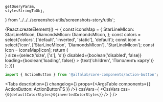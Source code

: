 

    getQueryParam,
    stylesStringToObj,
} from '../../../screenshot-utils/screenshots-story/utils';

<Meta title='Components/ActionButton' component={ActionButton} id='ActionButton' />

<!-- Canvas -->

<Story name='ActionButton'>
    {React.createElement(() => {
        const iconsMap = {
            StarLineMIcon: StarLineMIcon,
            DiamondsMIcon: DiamondsMIcon,
        };
        const colors = select('colors', ['default', 'inverted', 'static'], 'default');
        const icon = select('icon', ['StarLineMIcon', 'DiamondsMIcon'], 'StarLineMIcon');
        const Icon = iconsMap[icon];
        return (
            <div
                style={{
                    backgroundColor:
                        colors === 'inverted'
                            ? 'var(--color-light-bg-primary-inverted)'
                            : 'transparent',
                    padding: '8px',
                    position: 'absolute',
                    top: 0,
                    left: 0,
                    right: 0,
                    bottom: 0,
                    ...stylesStringToObj(getQueryParam('wrapperStyles')),
                }}
            >
                <ModeChecker />
                <ActionButton
                    colors={colors}
                    view={select('view', ['primary', 'secondary'], 'primary')}
                    href={text('href', '')}
                    icon={<Icon />}
                    size={select('size', ['s'], 's')}
                    disabled={boolean('disabled', false)}
                    loading={boolean('loading', false)}
                >
                    {text('children', 'Пополнить карту')}
                </ActionButton>
            </div>
        );
    })}
</Story>

<!-- Docs -->

<ComponentHeader
    name='ActionButton'
    version={version}
    package='@alfalab/core-components/action-button'
/>

```jsx
import { ActionButton } from '@alfalab/core-components/action-button';
```

<Tabs
    description={<Description />}
    changelog={<Changelog />}
    props={<ArgsTable components={{ ActionButton: ActionButtonTS }} />}
    cssVars={
        <CssVars
            css={`
                ${defaultColorStyles}${invertedColorStyles}
            `}
        />
    }
/>

